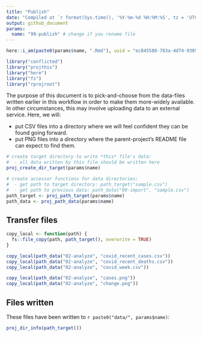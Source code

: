 ```yaml
---
title: "Publish"
date: "Compiled at `r format(Sys.time(), '%Y-%m-%d %H:%M:%S', tz = 'UTC')` UTC"
output: github_document
params:
  name: "99-publish" # change if you rename file
---
```


```r
here::i_am(paste0(params$name, ".Rmd"), uuid = "ec845588-783a-4d74-9389-81c54875c3c3")

library("conflicted")
library("projthis")
library("here")
library("fs")
library("rprojroot")
```

The purpose of this document is to pick-and-choose from the data-files written earlier in this workflow in order to make them more-widely available.
In other circumstances, this may involve uploading data to an external service. Here, we will:

- put CSV files into a directory where we will feel confident they can be found going forward.
- put PNG files into a directory where the parent-project's README file can expect to find them.

```r
# create target directory to write *this* file's data: 
#  - all data written by this file should be written here
proj_create_dir_target(params$name)

# create accessor functions for data directories:
#  - get path to target directory: path_target("sample.csv")
#  - get path to previous data: path_data("00-import", "sample.csv")
path_target <- proj_path_target(params$name)
path_data <- proj_path_data(params$name)
```

## Transfer files

```r
copy_local <- function(path) {
  fs::file_copy(path, path_target(), overwrite = TRUE)
}

copy_local(path_data("02-analyze", "covid_recent_cases.csv"))
copy_local(path_data("02-analyze", "covid_recent_deaths.csv"))
copy_local(path_data("02-analyze", "covid_week.csv"))
```


```r
copy_local(path_data("02-analyze", "cases.png"))
copy_local(path_data("02-analyze", "change.png"))
```

## Files written

These files have been written to ```r paste0("data/", params$name)```:

```r
proj_dir_info(path_target())
```
